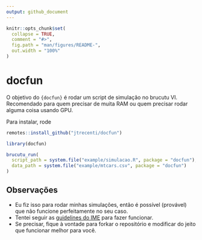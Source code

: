 ```yaml
---
output: github_document
---
```


<!-- README.md is generated from README.Rmd. Please edit that file -->

```r
knitr::opts_chunk$set(
  collapse = TRUE,
  comment = "#>",
  fig.path = "man/figures/README-",
  out.width = "100%"
)
```

# docfun

<!-- badges: start -->
<!-- badges: end -->

O objetivo do `{docfun}` é rodar um script de simulação no brucutu VI. Recomendado para quem precisar de muita RAM ou quem precisar rodar alguma coisa usando GPU.

Para instalar, rode

```r
remotes::install_github("jtrecenti/docfun")
```


```r
library(docfun)

brucutu_run(
  script_path = system.file("example/simulacao.R", package = "docfun"),
  data_path = system.file("example/mtcars.csv", package = "docfun")
)

```

## Observações

- Eu fiz isso para rodar minhas simulações, então é possível (provável) que não funcione perfeitamente no seu caso.
- Tentei seguir as [guidelines do IME](https://wiki.ime.usp.br/servicos:processamento) para fazer funcionar.
- Se precisar, fique à vontade para forkar o repositório e modificar do jeito que funcionar melhor para você.
